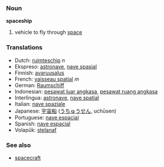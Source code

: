 === Noun ===
'''spaceship'''
# vehicle to fly through [[space]]

=== Translations ===
*Dutch: [[ruimteschip]] ''n''
*Ekspreso: [[astronave]], [[nave spasial]]
*Finnish: [[avaruusalus]]
*French: [[vaisseau spatial]] ''m''
*German: [[Raumschiff]] 
*Indonesian: [[pesawat luar angkasa]], [[pesawat ruang angkasa]]
*Interlingua: [[astronave]], [[nave spatial]] 
*Italian: [[nave spaziale]] 
*Japanese: [[宇宙船]] ([[うちゅうせん]], uchūsen)
*Portuguese: [[nave espacial]] 
*Spanish: [[nave espacial]] 
*Volapük: [[stelanaf]]

=== See also ===
*[[spacecraft]]